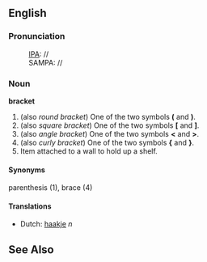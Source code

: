 ==English==

===Pronunciation===
:[[IPA]]: //
:SAMPA: //

===Noun===
'''bracket'''

#(also ''round bracket'') One of the two symbols '''(''' and ''')'''.
#(also ''square bracket'') One of the two symbols '''[''' and ''']'''.
#(also ''angle bracket'') One of the two symbols '''<''' and '''>'''.
#(also ''curly bracket'') One of the two symbols '''{''' and '''}'''.
#Item attached to a wall to hold up a shelf.

====Synonyms====
parenthesis (1), brace (4)

====Translations====
*Dutch: [[haakje]] ''n''
==See Also==
{{msg:Punctuation}}